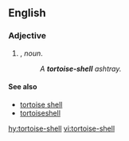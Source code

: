 {{also|tortoise shell|tortoise-shell|tortoiseshell}}
==English==
{{wikipedia}}
===Adjective===
{{en-adj|-|head=[[tortoise]]-[[shell]]}}

# {{attributive of|tortoise shell|lang=en|nodot=1}}, ''noun''.
#:''A '''tortoise-shell''' ashtray.''

====See also====
* [[tortoise shell]]
* [[tortoiseshell]]

[[hy:tortoise-shell]]
[[vi:tortoise-shell]]